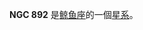 {{NGCInfoBox|NGCID=NGC 892|發現者=法蘭斯·萊文沃思|發現日期=1886年-月-日|其他編號=ESO 478-26|曆元=J2000.0|赤經=20分52秒
|赤緯=-23°6'49"|星座=鲸鱼座|星體=星系|星等=14.9|表面亮度=13.2|藍等=15.7}}

'''NGC 892''' 是[[鲸鱼座|鲸鱼座]]的一個[[星系|星系]]。

{{NGCReference|892}}
{{Catalogs|NGC=892}}

{{Galaxy-stub}}